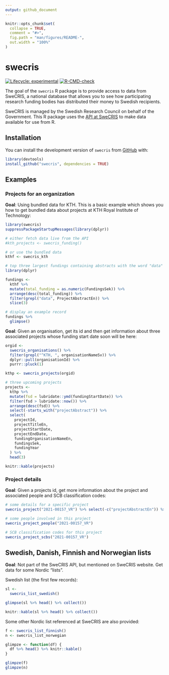 ```yaml
---
output: github_document
---
```


<!-- README.md is generated from README.Rmd. Please edit that file -->

```r
knitr::opts_chunk$set(
  collapse = TRUE,
  comment = "#>",
  fig.path = "man/figures/README-",
  out.width = "100%"
)
```

# swecris

<!-- badges: start -->
[![Lifecycle: experimental](https://img.shields.io/badge/lifecycle-experimental-orange.svg)](https://www.tidyverse.org/lifecycle/#experimental)
[![R-CMD-check](https://github.com/KTH-Library/swecris/actions/workflows/R-CMD-check.yaml/badge.svg)](https://github.com/KTH-Library/swecris/actions/workflows/R-CMD-check.yaml)
<!-- badges: end -->

The goal of the `swecris` R package is to provide access to data from SweCRIS, a national database that allows you to see how participating research funding bodies has distributed their money to Swedish recipients. 

SweCRIS is managed by the Swedish Research Council on behalf of the Government. This R package uses the [API at SweCRIS](https://swecris-api.vr.se/index.html) to make data available for use from R.

## Installation

You can install the development version of `swecris` from [GitHub](https://github.com/KTH-Library/swecris) with:

``` r
library(devtools)
install_github("swecris", dependencies = TRUE)
```

## Examples


### Projects for an organization

**Goal**: Using bundled data for KTH. This is a basic example which shows you how to get bundled data about projects at KTH Royal Institute of Technology:

```r
library(swecris)
suppressPackageStartupMessages(library(dplyr))

# either fetch data live from the API
#kth_projects <- swecris_funding()

# or use the bundled data
kthf <- swecris_kth

# top three largest fundings containing abstracts with the word "data"
library(dplyr)

fundings <- 
  kthf %>%
  mutate(total_funding = as.numeric(FundingsSek)) %>%
  arrange(desc(total_funding)) %>%
  filter(grepl("data", ProjectAbstractEn)) %>%
  slice(3)

# display an example record
fundings %>%
  glimpse()

```

**Goal**: Given an organisation, get its id and then get information about three associated projects whose funding start date soon will be here:

```r

orgid <- 
  swecris_organisations() %>%
  filter(grepl("^KTH, ", organisationNameSv)) %>%
  dplyr::pull(organisationId) %>%
  purrr::pluck(1)

kthp <- swecris_projects(orgid)

# three upcoming projects
projects <- 
  kthp %>% 
  mutate(fsd = lubridate::ymd(fundingStartDate)) %>%
  filter(fsd > lubridate::now()) %>%
  arrange(desc(fsd)) %>% 
  select(-starts_with("projectAbstract")) %>%
  select(
    projectId, 
    projectTitleEn, 
    projectStartDate, 
    projectEndDate, 
    fundingOrganisationNameEn, 
    fundingsSek, 
    fundingYear
  ) %>%
  head(3)

knitr::kable(projects)
```
### Project details

**Goal**: Given a projects id, get more information about the project and associated people and SCB classification codes:

```r

# some details for a specific project
swecris_project("2021-00157_VR") %>% select(-c("projectAbstractEn")) %>% t()

# some people involved in this project
swecris_project_people("2021-00157_VR")

# SCB classification codes for this project
swecris_project_scbs("2021-00157_VR")

```

## Swedish, Danish, Finnish and Norwegian lists

**Goal**: Not part of the SweCRIS API, but mentioned on SweCRIS website. Get data for some Nordic "lists".

Swedish list (the first few records):

```r
sl <- 
  swecris_list_swedish()

glimpse(sl %>% head() %>% collect())

knitr::kable(sl %>% head() %>% collect())
```

Some other Nordic list referenced at SweCRIS are also provided:

```r
f <- swecris_list_finnish()
n <- swecris_list_norwegian

glimpze <- function(df) {
  df %>% head() %>% knitr::kable()
}

glimpze(f)
glimpze(n)
```
